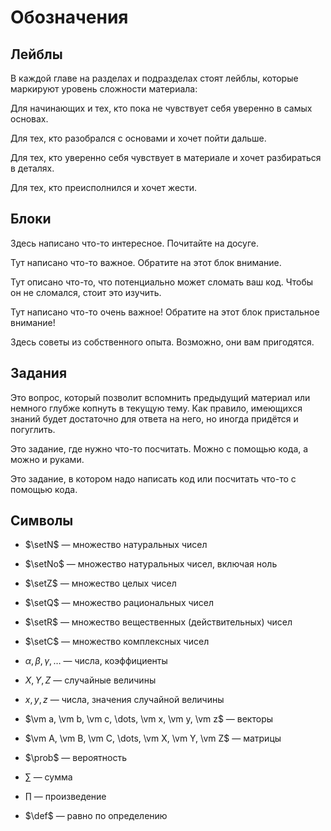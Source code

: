 # Обозначения {#book_signs .unnumbered}

## Лейблы {#book_labels .unnumbered}

В каждой главе на разделах и подразделах стоят лейблы, которые маркируют уровень сложности материала:

::: {.lab-chapter .lab-junior}
:::

Для начинающих и тех, кто пока не чувствует себя уверенно в самых основах.

::: {.lab-chapter .lab-middle}
:::

Для тех, кто разобрался с основами и хочет пойти дальше.

::: {.lab-chapter .lab-senior}
:::

Для тех, кто уверенно себя чувствует в материале и хочет разбираться в деталях.

::: {.lab-chapter .lab-guru}
:::

Для тех, кто преисполнился и хочет жести.


## Блоки {#book_callouts .unnumbered}

::: {.callout-note title="Заметка"}
Здесь написано что-то интересное. Почитайте на досуге.
:::

::: {.callout-warning title="Важно"}
Тут написано что-то важное. Обратите на этот блок внимание.
:::

::: {.callout-caution title="Caution with Title"}
Тут описано что-то, что потенциально может сломать ваш код. Чтобы он не сломался, стоит это изучить.
:::

::: {.callout-important title="Важно!"}
Тут написано что-то очень важное! Обратите на этот блок пристальное внимание!
:::

::: {.callout-tip title="Совет"}
Здесь советы из собственного опыта. Возможно, они вам пригодятся.
:::



## Задания {#book_tasks .unnumbered}

::: {.task .question}
Это вопрос, который позволит вспомнить предыдущий материал или немного глубже копнуть в текущую тему. Как правило, имеющихся знаний будет достаточно для ответа на него, но иногда придётся и погуглить.
:::

::: {.task .math}
Это задание, где нужно что-то посчитать. Можно с помощью кода, а можно и руками.
:::

::: {.task .code}
Это задание, в котором надо написать код или посчитать что-то с помощью кода.
:::



## Символы {#book_symbols .unnumbered}

- $\setN$ --- множество натуральных чисел
- $\setNo$ --- множество натуральных чисел, включая ноль
- $\setZ$ --- множество целых чисел
- $\setQ$ --- множество рациональных чисел
- $\setR$ --- множество вещественных (действительных) чисел
- $\setC$ --- множество комплексных чисел

- $\alpha, \beta, \gamma, \dots$ --- числа, коэффициенты
- $X, Y, Z$ --- случайные величины
- $x, y, z$ --- числа, значения случайной величины
- $\vm a, \vm b, \vm c, \dots, \vm x, \vm y, \vm z$ --- векторы
- $\vm A, \vm B, \vm C, \dots, \vm X, \vm Y, \vm Z$ --- матрицы

- $\prob$ --- вероятность

- $\sum$ --- сумма
- $\prod$ --- произведение

- $\def$ --- равно по определению
